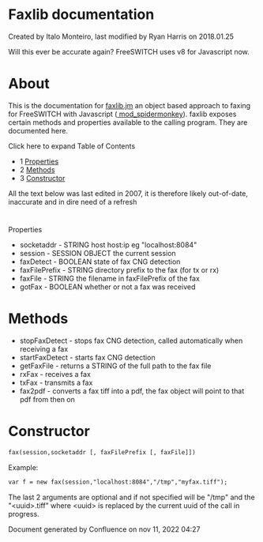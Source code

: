 
# Faxlib documentation 

 Created by  Italo Monteiro, last modified by  Ryan Harris on 2018.01.25

Will this ever be accurate again? FreeSWITCH uses v8 for Javascript now.

# About

This is the documentation for [faxlib.jm](http://faxlib.jm/) an object based approach to faxing for FreeSWITCH with Javascript ([ mod\_spidermonkey](https://wiki.freeswitch.org/wiki/Javascript "Javascript")). faxlib exposes certain methods and properties available to the calling program. They are documented here.

Click here to expand Table of Contents

* 1 [Properties](#-freeswitch--faxlib-documentation-)
* 2 [Methods](#methods)
* 3 [Constructor](#constructor)

All the text below was last edited in 2007, it is therefore likely out-of-date, inaccurate and in dire need of a refresh

#   
Properties

* socketaddr - STRING host host:ip eg "localhost:8084"
* session - SESSION OBJECT the current session
* faxDetect - BOOLEAN state of fax CNG detection
* faxFilePrefix - STRING directory prefix to the fax (for tx or rx)
* faxFile - STRING the filename in faxFilePrefix of the fax
* gotFax - BOOLEAN whether or not a fax was received

# Methods

* stopFaxDetect - stops fax CNG detection, called automatically when receiving a fax
* startFaxDetect - starts fax CNG detection
* getFaxFile - returns a STRING of the full path to the fax file
* rxFax - receives a fax
* txFax - transmits a fax
* fax2pdf - converts a fax tiff into a pdf, the fax object will point to that pdf from then on

# Constructor

```xml
fax(session,socketaddr [, faxFilePrefix [, faxFile]])
```

Example:

```xml
var f = new fax(session,"localhost:8084","/tmp","myfax.tiff");
```

The last 2 arguments are optional and if not specified will be "/tmp" and the "&lt;uuid>.tiff" where &lt;uuid> is replaced by the current uuid of the call in progress.

Document generated by Confluence on nov 11, 2022 04:27

